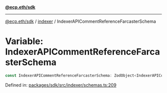 [**@ecp.eth/sdk**](../../index.mdx)

***

[@ecp.eth/sdk](/sdk-reference/index.mdx) / [indexer](/sdk-reference/indexer/index.mdx) / IndexerAPICommentReferenceFarcasterSchema

# Variable: IndexerAPICommentReferenceFarcasterSchema

```ts
const IndexerAPICommentReferenceFarcasterSchema: ZodObject<IndexerAPICommentReferenceFarcasterSchemaType>;
```

Defined in: [packages/sdk/src/indexer/schemas.ts:209](https://github.com/ecp-eth/comments-monorepo/blob/main/packages/sdk/src/indexer/schemas.ts#L209)
